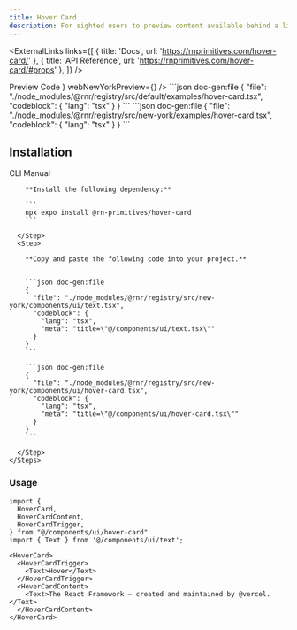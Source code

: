```yaml
---
title: Hover Card
description: For sighted users to preview content available behind a link.
---
```



<ExternalLinks
  links={[
    { title: 'Docs', url: 'https://rnprimitives.com/hover-card/' },
    { title: 'API Reference', url: 'https://rnprimitives.com/hover-card/#props' },
  ]}
/>

<div className="h-5"/>

<Tabs defaultValue="preview">
  <TabsList>
    <TabsTrigger value="preview">Preview</TabsTrigger>
    <TabsTrigger value="code">Code</TabsTrigger>
  </TabsList>
  <TabsContent value="preview">
    <PreviewCard 
      copyContent={hoverCardPreview} 
      webPreview={<HoverCardPreview />}
      webNewYorkPreview={<HoverCardNewYorkPreview />}
    />
  </TabsContent>
  <TabsContent value="code">
    <ShowIfStyle style="default">
    ```json doc-gen:file
    {
      "file": "./node_modules/@rnr/registry/src/default/examples/hover-card.tsx",
      "codeblock": {
        "lang": "tsx"
      }
    }
    ```
    </ShowIfStyle>
    <ShowIfStyle style="new-york">
    ```json doc-gen:file
    {
      "file": "./node_modules/@rnr/registry/src/new-york/examples/hover-card.tsx",
      "codeblock": {
        "lang": "tsx"
      }
    }
    ```
    </ShowIfStyle>
  </TabsContent>
</Tabs>


## Installation

<Tabs defaultValue="cli">
  <TabsList>
    <TabsTrigger id="cli" value="cli">CLI</TabsTrigger>
    <TabsTrigger id="manual" value="manual">Manual</TabsTrigger>
  </TabsList>
  <TabsContent value="cli">
     <CommandTabs args={["add", "hover-card"]}/>
  </TabsContent>
  <TabsContent value="manual">
    <Steps> 
      <Step>
 
        **Install the following dependency:**

        ```
        npx expo install @rn-primitives/hover-card
        ```

      </Step>
      <Step>
 
        **Copy and paste the following code into your project.**


        ```json doc-gen:file
        {
          "file": "./node_modules/@rnr/registry/src/new-york/components/ui/text.tsx",
          "codeblock": {
            "lang": "tsx",
            "meta": "title=\"@/components/ui/text.tsx\""
          }
        }
        ```

        ```json doc-gen:file
        {
          "file": "./node_modules/@rnr/registry/src/new-york/components/ui/hover-card.tsx",
          "codeblock": {
            "lang": "tsx",
            "meta": "title=\"@/components/ui/hover-card.tsx\""
          }
        }
        ```
 
      </Step>
    </Steps>

  </TabsContent>
</Tabs>

### Usage

<PortalInfoAlert />

```tsx
import {
  HoverCard,
  HoverCardContent,
  HoverCardTrigger,
} from "@/components/ui/hover-card"
import { Text } from '@/components/ui/text';

```

```tsx
<HoverCard>
  <HoverCardTrigger>
    <Text>Hover</Text>
  </HoverCardTrigger>
  <HoverCardContent>
    <Text>The React Framework – created and maintained by @vercel.</Text>
  </HoverCardContent>
</HoverCard>
```